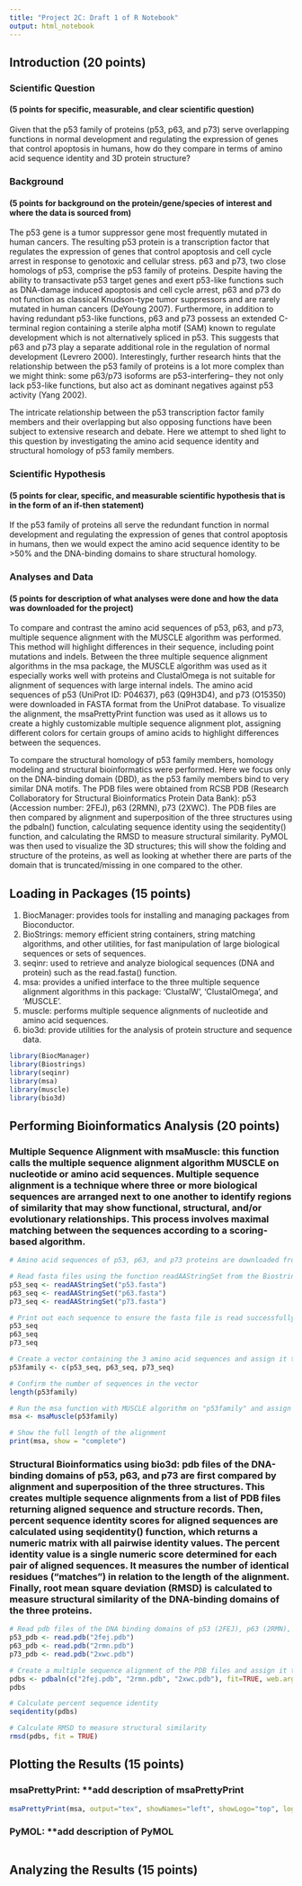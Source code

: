 ```yaml
---
title: "Project 2C: Draft 1 of R Notebook"
output: html_notebook
---
```


## Introduction (20 points)
### Scientific Question 
#### (5 points for specific, measurable, and clear scientific question)
Given that the p53 family of proteins (p53, p63, and p73) serve overlapping functions in normal development and regulating the expression of genes that control apoptosis in humans, how do they compare in terms of amino acid sequence identity and 3D protein structure?

### Background 
#### (5 points for background on the protein/gene/species of interest and where the data is sourced from)
The p53 gene is a tumor suppressor gene most frequently mutated in human cancers. The resulting p53 protein is a transcription factor that regulates the expression of genes that control apoptosis and cell cycle arrest in response to genotoxic and cellular stress. p63 and p73, two close homologs of p53, comprise the p53 family of proteins. Despite having the ability to transactivate p53 target genes and exert p53-like functions such as DNA-damage induced apoptosis and cell cycle arrest, p63 and p73 do not function as classical Knudson-type tumor suppressors and are rarely mutated in human cancers (DeYoung 2007). Furthermore, in addition to having redundant p53-like functions, p63 and p73 possess an extended C-terminal region containing a sterile alpha motif (SAM) known to regulate development which is not alternatively spliced in p53. This suggests that p63 and p73 play a separate additional role in the regulation of normal development (Levrero 2000). Interestingly, further research hints that the relationship between the p53 family of proteins is a lot more complex than we might think: some p63/p73 isoforms are p53-interfering-- they not only lack p53-like functions, but also act as dominant negatives against p53 activity (Yang 2002).

The intricate relationship between the p53 transcription factor family members and their overlapping but also opposing functions have been subject to extensive research and debate. Here we attempt to shed light to this question by investigating the amino acid sequence identity and structural homology of p53 family members.

### Scientific Hypothesis 
#### (5 points for clear, specific, and measurable scientific hypothesis that is in the form of an if-then statement) 
If the p53 family of proteins all serve the redundant function in normal development and regulating the expression of genes that control apoptosis in humans, then we would expect the amino acid sequence identity to be >50% and the DNA-binding domains to share structural homology.

### Analyses and Data 
#### (5 points for description of what analyses were done and how the data was downloaded for the project)
To compare and contrast the amino acid sequences of p53, p63, and p73, multiple sequence alignment with the MUSCLE algorithm was performed. This method will highlight differences in their sequence, including point mutations and indels. Between the three multiple sequence alignment algorithms in the msa package, the MUSCLE algorithm was used as it especially works well with proteins and ClustalOmega is not suitable for alignment of sequences with large internal indels. The amino acid sequences of p53 (UniProt ID: P04637), p63 (Q9H3D4), and p73 (O15350) were downloaded in FASTA format from the UniProt database. To visualize the alignment, the msaPrettyPrint function was used as it allows us to create a highly customizable multiple sequence alignment plot, assigning different colors for certain groups of amino acids to highlight differences between the sequences.

To compare the structural homology of p53 family members, homology modeling and structural bioinformatics were performed. Here we focus only on the DNA-binding domain (DBD), as the p53 family members bind to very similar DNA motifs. The PDB files were obtained from RCSB PDB (Research Collaboratory for Structural Bioinformatics Protein Data Bank): p53 (Accession number: 2FEJ), p63 (2RMN), p73 (2XWC). The PDB files are then compared by alignment and superposition of the three structures using the pdbaln() function, calculating sequence identity using the seqidentity() function, and calculating the RMSD to measure structural similarity. PyMOL was then used to visualize the 3D structures; this will show the folding and structure of the proteins, as well as looking at whether there are parts of the domain that is truncated/missing in one compared to the other. 

## Loading in Packages (15 points)
1. BiocManager: provides tools for installing and managing packages from Bioconductor.
2. BioStrings: memory efficient string containers, string matching algorithms, and other utilities, for fast manipulation of large biological sequences or sets of sequences. 
3. seqinr: used to retrieve and analyze biological sequences (DNA and protein) such as the read.fasta() function.
4. msa: provides a unified interface to the three multiple sequence alignment algorithms in this package: ‘ClustalW’, ‘ClustalOmega’, and ‘MUSCLE’.
5. muscle: performs multiple sequence alignments of nucleotide and amino acid sequences.
6. bio3d: provide utilities for the analysis of protein structure and sequence data.

```r
library(BiocManager)
library(Biostrings)
library(seqinr)
library(msa)
library(muscle)
library(bio3d)
```

## Performing Bioinformatics Analysis (20 points)
### Multiple Sequence Alignment with msaMuscle: this function calls the multiple sequence alignment algorithm MUSCLE on nucleotide or amino acid sequences. Multiple sequence alignment is a technique where three or more biological sequences are arranged next to one another to identify regions of similarity that may show functional, structural, and/or evolutionary relationships. This process involves maximal matching between the sequences according to a scoring-based algorithm.
```r
# Amino acid sequences of p53, p63, and p73 proteins are downloaded from UniProtKB as fasta files, ensuring they are saved to the same directory as the R notebook

# Read fasta files using the function readAAStringSet from the Biostrings package and assign the appropriate fasta file to the variables "p53_seq", "p63_seq", and "p73_seq"
p53_seq <- readAAStringSet("p53.fasta")
p63_seq <- readAAStringSet("p63.fasta")
p73_seq <- readAAStringSet("p73.fasta")

# Print out each sequence to ensure the fasta file is read successfully
p53_seq
p63_seq
p73_seq

# Create a vector containing the 3 amino acid sequences and assign it to the variable "p53_family" in order to run the msa function on these 3 sequences in the same alignment
p53family <- c(p53_seq, p63_seq, p73_seq)

# Confirm the number of sequences in the vector
length(p53family)

# Run the msa function with MUSCLE algorithm on "p53family" and assign it to the variable msa for multiple sequence alignment
msa <- msaMuscle(p53family)

# Show the full length of the alignment
print(msa, show = "complete")
```

### Structural Bioinformatics using bio3d: pdb files of the DNA-binding domains of p53, p63, and p73 are first compared by alignment and superposition of the three structures. This creates multiple sequence alignments from a list of PDB files returning aligned sequence and structure records. Then, percent sequence identity scores for aligned sequences are calculated using seqidentity() function, which returns a numeric matrix with all pairwise identity values. The percent identity value is a single numeric score determined for each pair of aligned sequences. It measures the number of identical residues (“matches”) in relation to the length of the alignment. Finally, root mean square deviation (RMSD) is calculated to measure structural similarity of the DNA-binding domains of the three proteins.

```r
# Read pdb files of the DNA binding domains of p53 (2FEJ), p63 (2RMN), and p73 (2XWC) using the read.pdb() function from the bio3d package by providing the PDB accession numbers and assign them to the variables "p53_pdb", "p63_pdb", and "p73_pdb)
p53_pdb <- read.pdb("2fej.pdb")
p63_pdb <- read.pdb("2rmn.pdb")
p73_pdb <- read.pdb("2xwc.pdb")

# Create a multiple sequence alignment of the PDB files and assign it to the variable pdbs
pdbs <- pdbaln(c("2fej.pdb", "2rmn.pdb", "2xwc.pdb"), fit=TRUE, web.args = list(email = "akristin@ucsd.edu"))
pdbs

# Calculate percent sequence identity 
seqidentity(pdbs)

# Calculate RMSD to measure structural similarity
rmsd(pdbs, fit = TRUE)
```

## Plotting the Results (15 points)
### msaPrettyPrint: **add description of msaPrettyPrint
```r
msaPrettyPrint(msa, output="tex", showNames="left", showLogo="top", logoColors="rasmol", shadingMode="functional", shadingModeArg="structure", showLegend=FALSE, askForOverwrite=FALSE)
```

### PyMOL: **add description of PyMOL

```r

```

## Analyzing the Results (15 points)
